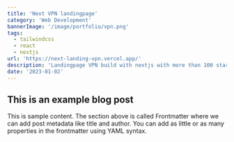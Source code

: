 ---
title: 'Next VPN landingpage'
category: 'Web Development'
bannerImage: '/image/portfolio/vpn.png'
tags:
  - tailwindcss
  - react
  - nextjs
url: 'https://next-landing-vpn.vercel.app/'
description: 'Landingpage VPN build with nextjs with more than 100 stars on github'
date: '2023-01-02'
---

## This is an example blog post

This is sample content. The section above is called Frontmatter where we can add post metadata like title and author. You can add as little or as many properties in the frontmatter using YAML syntax.
